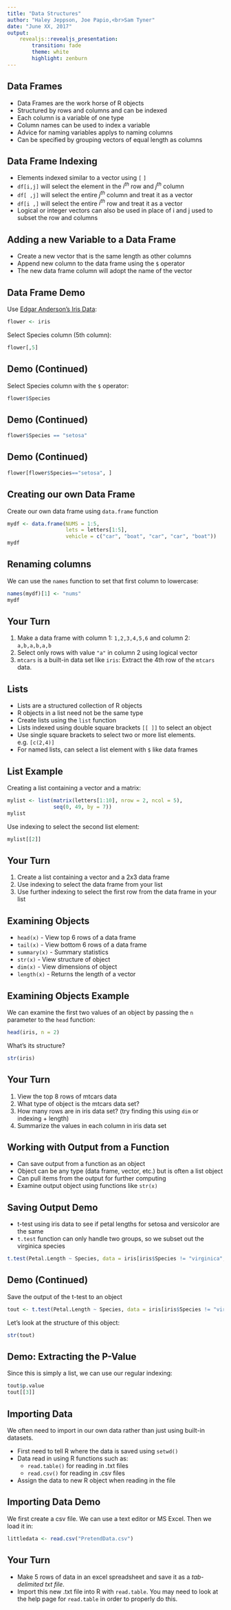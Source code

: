 ```yaml
---
title: "Data Structures"
author: "Haley Jeppson, Joe Papio,<br>Sam Tyner"
date: "June XX, 2017"
output: 
    revealjs::revealjs_presentation:
        transition: fade
        theme: white
        highlight: zenburn
---
```


## Data Frames

- Data Frames are the work horse of R objects
- Structured by rows and columns and can be indexed
- Each column is a variable of one type
- Column names can be used to index a variable
- Advice for naming variables applys to naming columns
- Can be specified by grouping vectors of equal length as columns

## Data Frame Indexing

- Elements indexed similar to a vector using `[` `]`
- `df[i,j]` will select the element in the $i^{th}$ row and $j^{th}$ column
- `df[ ,j]` will select the entire $j^{th}$ column and treat it as a vector
- `df[i ,]` will select the entire $i^{th}$ row and treat it as a vector
- Logical or integer vectors can also be used in place of i and j used to subset the row and columns

## Adding a new Variable to a Data Frame

- Create a new vector that is the same length as other columns
- Append new column to the data frame using the `$` operator
- The new data frame column will adopt the name of the vector

## Data Frame Demo

Use [Edgar Anderson's Iris Data](https://en.wikipedia.org/wiki/Iris_flower_data_set):

```r
flower <- iris
```

Select Species column (5th column):

```r
flower[,5]
```

## Demo (Continued)

Select Species column with the `$` operator:

```r
flower$Species
```

## Demo (Continued)

```r
flower$Species == "setosa"
```

## Demo (Continued)

```r
flower[flower$Species=="setosa", ]
```

## Creating our own Data Frame

Create our own data frame using `data.frame` function

```r
mydf <- data.frame(NUMS = 1:5, 
                   lets = letters[1:5],
                   vehicle = c("car", "boat", "car", "car", "boat"))
mydf
```

## Renaming columns

We can use the `names` function to set that first column to lowercase:

```r
names(mydf)[1] <- "nums"
mydf
```

## Your Turn {data-background=#527a7a}

1. Make a data frame with column 1: `1,2,3,4,5,6` and column 2: `a,b,a,b,a,b`
2. Select only rows with value `"a"` in column 2 using logical vector
3. `mtcars` is a built-in data set like `iris`: Extract the 4th row of the `mtcars` data.

## Lists

- Lists are a structured collection of R objects
- R objects in a list need not be the same type
- Create lists using the `list` function
- Lists indexed using double square brackets `[[ ]]` to select an object
- Use single square brackets to select two or more list elements. e.g. `[c(2,4)]`
- For named lists, can select a list element with `$` like data frames

## List Example

Creating a list containing a vector and a matrix:

```r
mylist <- list(matrix(letters[1:10], nrow = 2, ncol = 5),
               seq(0, 49, by = 7))
mylist
```

Use indexing to select the second list element:

```r
mylist[[2]]
```

## Your Turn {data-background=#527a7a}

1. Create a list containing a vector and a 2x3 data frame
2. Use indexing to select the data frame from your list
3. Use further indexing to select the first row from the data frame in your list

## Examining Objects

- `head(x)` - View top 6 rows of a data frame
- `tail(x)` - View bottom 6 rows of a data frame
- `summary(x)` - Summary statistics   
- `str(x)` - View structure of object  
- `dim(x)` - View dimensions of object 
- `length(x)` - Returns the length of a vector

## Examining Objects Example

We can examine the first two values of an object by passing the `n` parameter to the `head` function:

```r
head(iris, n = 2)
```

What's its structure?

```r
str(iris)
```

## Your Turn {data-background=#527a7a}

1. View the top 8 rows of mtcars data
2. What type of object is the mtcars data set?
3. How many rows are in iris data set? (try finding this using `dim` or indexing + length)
4. Summarize the values in each column in iris data set

## Working with Output from a Function

- Can save output from a function as an object 
- Object can be any type (data frame, vector, etc.) but is often a list object <!--
- Object is generally a list of output objects (not sure this is true enough to generalize in this way)-->
- Can pull items from the output for further computing
- Examine output object using functions like `str(x)`

## Saving Output Demo

- t-test using iris data to see if petal lengths for setosa and versicolor are the same
- `t.test` function can only handle two groups, so we subset out the virginica species

```r
t.test(Petal.Length ~ Species, data = iris[iris$Species != "virginica", ])
```

## Demo (Continued)

Save the output of the t-test to an object

```r
tout <- t.test(Petal.Length ~ Species, data = iris[iris$Species != "virginica", ])
```

Let's look at the structure of this object:

```r
str(tout)
```

## Demo: Extracting the P-Value

Since this is simply a list, we can use our regular indexing:

```r
tout$p.value
tout[[3]]
```

## Importing Data

We often need to import in our own data rather than just using built-in datasets.

- First need to tell R where the data is saved using `setwd()`
- Data read in using R functions such as:
    - `read.table()` for reading in .txt files
    - `read.csv()` for reading in .csv files
- Assign the data to new R object when reading in the file

## Importing Data Demo

We first create a csv file. We can use a text editor or MS Excel. Then we load it in:

```r
littledata <- read.csv("PretendData.csv")
```

## Your Turn {data-background=#527a7a}

- Make 5 rows of data in an excel spreadsheet and save it as a *tab-delimited txt file*.
- Import this new .txt file into R with `read.table`. You may need to look at the help page for `read.table` in order to properly do this.
